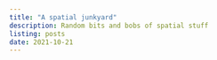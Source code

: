 ```yaml
---
title: "A spatial junkyard"
description: Random bits and bobs of spatial stuff
listing: posts
date: 2021-10-21
---
```

